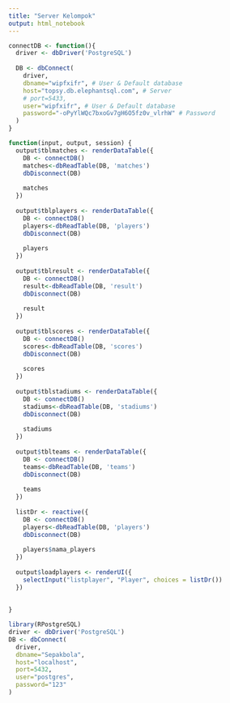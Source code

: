 ---
title: "Server Kelompok"
output: html_notebook
---



```{r}
connectDB <- function(){
  driver <- dbDriver('PostgreSQL')
  
  DB <- dbConnect(
    driver,
    dbname="wipfxifr", # User & Default database
    host="topsy.db.elephantsql.com", # Server
    # port=5433,
    user="wipfxifr", # User & Default database
    password="-oPyYlWQc7bxoGv7gH6O5fz0v_vlrhW" # Password
  )
}

function(input, output, session) {
  output$tblmatches <- renderDataTable({
    DB <- connectDB()
    matches<-dbReadTable(DB, 'matches')
    dbDisconnect(DB)
    
    matches
  })
  
  output$tblplayers <- renderDataTable({
    DB <- connectDB()
    players<-dbReadTable(DB, 'players')
    dbDisconnect(DB)
    
    players
  })
  
  output$tblresult <- renderDataTable({
    DB <- connectDB()
    result<-dbReadTable(DB, 'result')
    dbDisconnect(DB)
    
    result
  })
  
  output$tblscores <- renderDataTable({
    DB <- connectDB()
    scores<-dbReadTable(DB, 'scores')
    dbDisconnect(DB)
    
    scores
  })
  
  output$tblstadiums <- renderDataTable({
    DB <- connectDB()
    stadiums<-dbReadTable(DB, 'stadiums')
    dbDisconnect(DB)
    
    stadiums
  })
  
  output$tblteams <- renderDataTable({
    DB <- connectDB()
    teams<-dbReadTable(DB, 'teams')
    dbDisconnect(DB)
    
    teams
  })
  
  listDr <- reactive({
    DB <- connectDB()
    players<-dbReadTable(DB, 'players')
    dbDisconnect(DB)
    
    players$nama_players
  })
  
  output$loadplayers <- renderUI({
    selectInput("listplayer", "Player", choices = listDr())
  })
  
 
}
```


```{r}
library(RPostgreSQL)
driver <- dbDriver('PostgreSQL')
DB <- dbConnect(
  driver, 
  dbname="Sepakbola", 
  host="localhost",
  port=5432,
  user="postgres",
  password="123"
)
```



